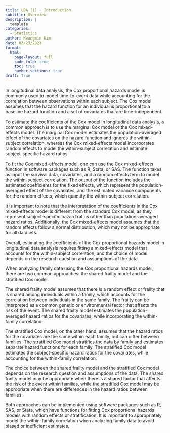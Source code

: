 ```yaml
---
title: LDA (1) - Introduction
subtitle: Overview
description: |
  template
categories:
  - Statistics
author: Kwangmin Kim
date: 03/23/2023
format: 
  html:
    page-layout: full
    code-fold: true
    toc: true
    number-sections: true
draft: True
---
```


In longitudinal data analysis, the Cox proportional hazards model is commonly used to model time-to-event data while accounting for the correlation between observations within each subject. The Cox model assumes that the hazard function for an individual is proportional to a baseline hazard function and a set of covariates that are time-independent.

To estimate the coefficients of the Cox model in longitudinal data analysis, a common approach is to use the marginal Cox model or the Cox mixed-effects model. The marginal Cox model estimates the population-averaged effect of the covariates on the hazard function and ignores the within-subject correlation, whereas the Cox mixed-effects model incorporates random effects to model the within-subject correlation and estimate subject-specific hazard ratios.

To fit the Cox mixed-effects model, one can use the Cox mixed-effects function in software packages such as R, Stata, or SAS. The function takes as input the survival data, covariates, and a random effects term to model the within-subject correlation. The output of the function includes the estimated coefficients for the fixed effects, which represent the population-averaged effect of the covariates, and the estimated variance components for the random effects, which quantify the within-subject correlation.

It is important to note that the interpretation of the coefficients in the Cox mixed-effects model is different from the standard Cox model, as they represent subject-specific hazard ratios rather than population-averaged hazard ratios. Additionally, the Cox mixed-effects model assumes that the random effects follow a normal distribution, which may not be appropriate for all datasets.

Overall, estimating the coefficients of the Cox proportional hazards model in longitudinal data analysis requires fitting a mixed-effects model that accounts for the within-subject correlation, and the choice of model depends on the research question and assumptions of the data.


When analyzing family data using the Cox proportional hazards model, there are two common approaches: the shared frailty model and the stratified Cox model.

The shared frailty model assumes that there is a random effect or frailty that is shared among individuals within a family, which accounts for the correlation between individuals in the same family. The frailty can be interpreted as a common genetic or environmental factor that affects the risk of the event. The shared frailty model estimates the population-averaged hazard ratios for the covariates, while incorporating the within-family correlation.

The stratified Cox model, on the other hand, assumes that the hazard ratios for the covariates are the same within each family, but can differ between families. The stratified Cox model stratifies the data by family and estimates separate hazard functions for each family. The stratified Cox model estimates the subject-specific hazard ratios for the covariates, while accounting for the within-family correlation.

The choice between the shared frailty model and the stratified Cox model depends on the research question and assumptions of the data. The shared frailty model may be appropriate when there is a shared factor that affects the risk of the event within families, while the stratified Cox model may be appropriate when there are differences in the hazard ratios between families.

Both approaches can be implemented using software packages such as R, SAS, or Stata, which have functions for fitting Cox proportional hazards models with random effects or stratification. It is important to appropriately model the within-family correlation when analyzing family data to avoid biased or inefficient estimates.